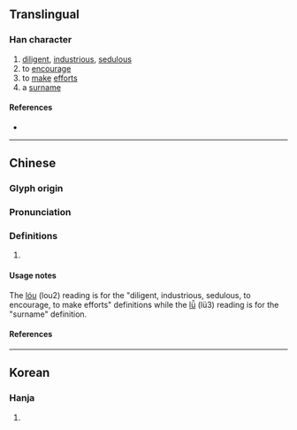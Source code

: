 {{character info/new}}
{{character info|0x2F8AA}}
==Translingual==

===Han character===
{{Han char|rn=61|rad=心|as=11|sn=14|four=95044|canj=PLLV|ids=⿰忄婁}}

# [[diligent]], [[industrious]], [[sedulous]]
# to [[encourage]]
# to [[make]] [[effort]]s
# a [[surname]]

====References====
* {{Han ref|kx=0401.070|dkj=11154|dj=0741.010|hdz=42345.160|uh=617A|ud=24954|bh=E1CF|bd=57807}}

----

==Chinese==
{{zh-forms|s=㥪}}

===Glyph origin===
{{Han etym}}

===Pronunciation===
{{zh-pron
|m=lóu,lǚ
|c=lau4
|mc=y
|oc=y
|ma=
|cat=a,v,pn
}}

===Definitions===
{{zh-hanzi}}

# {{rfdef|zh}}
====Usage notes====
The [[lóu]] (lou2) reading is for the "diligent, industrious, sedulous, to encourage, to make efforts" definitions while the [[lǚ]] (lü3) reading is for the "surname" definition.

====References====

----

==Korean==

===Hanja===
{{ko-hanja|hangeul=[[루]], [[누]]|eumhun=|rv=ru, nu|mr=ru, nu|y=lwu, nwu}}

# {{defn|lang=ko|sort=心11}}